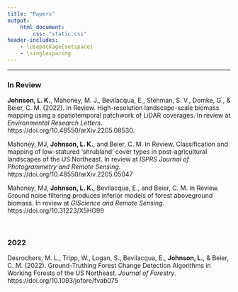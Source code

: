 ```yaml
---
title: "Papers"
output: 
    html_document:
        css: "static.css"
header-includes:
    - \usepackage{setspace}
    - \singlespacing
---
```


---

### In Review

**Johnson, L. K.**, Mahoney, M. J., Bevilacqua, E., Stehman, S. V., Domke, G., & Beier, C. M. (2022). In Review. High-resolution landscape-scale biomass mapping using a spatiotemporal patchwork of LiDAR coverages. In review at _Environmental Research Letters_. https://doi.org/10.48550/arXiv.2205.08530. 

Mahoney, MJ, **Johnson, L. K.**, and Beier, C. M. In Review. Classification and mapping of low-statured 'shrubland' cover types in post-agricultural landscapes of the US Northeast. In review at _ISPRS Journal of Photogrammetry and Remote Sensing_. https://doi.org/10.48550/arXiv.2205.05047

Mahoney, MJ, **Johnson, L. K.**, Bevilacqua, E., and Beier, C. M. In Review. Ground noise filtering produces inferior models of forest aboveground biomass. In review at _GIScience and Remote Sensing_. https://doi.org/10.31223/X5HG99

<br>

### 2022

Desrochers, M. L., Tripp, W., Logan, S., Bevilacqua, E., **Johnson, L.**, & Beier, C. M. (2022). Ground-Truthing Forest Change Detection Algorithms in Working Forests of the US Northeast. _Journal of Forestry_. https://doi.org/10.1093/jofore/fvab075

<br>
